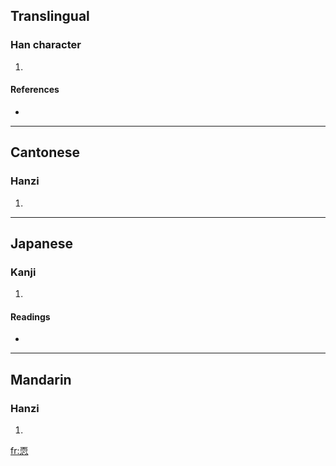 ==Translingual==

===Han character===
{{Han char|rn=61|rad=心|as=06|sn=10|four=1033<sub>2</sub>|canj=一月心 (MBP)}}

# {{defn|Han|sort=心06}}

====References====
* {{Han ref|kx=0385.080|dkj=10587|dj=0716.030|hdz=42290.090|uh=6067|ud=24679|bh=D17E|bd=53630}}

----

==Cantonese==

===Hanzi===
{{yue-hanzi|jyut=|y=nuk1}}

# {{defn|Cantonese}}

----

==Japanese==

===Kanji===
{{ja-kanji|grade=|rs=心06}}

# {{defn|Japanese}}

====Readings====
* {{ja-readings|on=[[じく]] (jiku), [[にく]] (niku), [[じょく]] (joku), [[にょく]] (nyoku)|kun=[[はじる]] (hajiru)}}

----

==Mandarin==

===Hanzi===
{{cmn-hanzi|pin=[[nǜ]] ([[nü4]])|wg=nü<sup>4</sup>}}

# {{defn|Mandarin}}

[[fr:恧]]